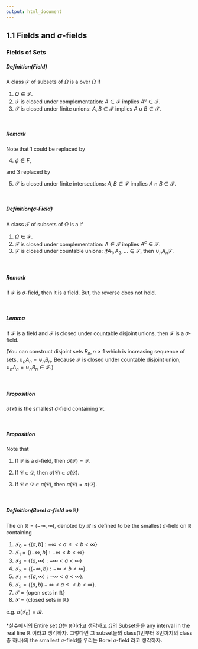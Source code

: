 ```yaml
---
output: html_document
---
```


## 1.1 Fields and $\sigma$-fields

### Fields of Sets

##### Definition(Field)

A class $\mathcal{F}$ of subsets of $\Omega$ is a \tilt{field} over $\Omega$ if

1. $\Omega \in \mathcal{F}.$
2. $\mathcal{F}$ is closed under complementation: $A \in \mathcal{F}$ implies $A^c\in \mathcal{F}$. 
3. $\mathcal{F}$ is closed under finite unions: $A,B \in \mathcal{F}$ implies $A \cup B\in \mathcal{F}$. 

&nbsp;&nbsp;

##### Remark

Note that 1 could be replaced by 

4. $\phi \in {F}$,  

and 3 replaced by

5. $\mathcal{F}$ is closed under finite intersections: $A,B \in \mathcal{F}$ implies $A \cap B\in \mathcal{F}$. 

&nbsp;&nbsp;

##### Definition($\sigma$-Field)

A class $\mathcal{F}$ of subsets of $\Omega$ is a \tilt{$\sigma$-field} if

1. $\Omega \in \mathcal{F}.$
2. $\mathcal{F}$ is closed under complementation: $A \in \mathcal{F}$ implies $A^c\in \mathcal{F}$. 
3. $\mathcal{F}$ is closed under countable unions: $if A_1,A_2, \ldots \in \mathcal{F}$, then $\cup_n A_n \mathcal{F}$. 

&nbsp;&nbsp;

##### Remark
If $\mathcal{F}$ is $\sigma$-field, then it is a field. But, the reverse does not hold.


&nbsp;&nbsp;

##### Lemma 
If $\mathcal{F}$ is a field and $\mathcal{F}$ is closed under countable disjoint unions, then $\mathcal{F}$ is a $\sigma$-field.

(You can construct disjoint sets $B_n, n\ge 1$ which is increasing sequence of sets, $\cup_n A_n = \uplus_n B_n$. Because $\mathcal{F}$ is closed under countable disjoint union, $\cup_n A_n = \uplus_n B_n \in \mathcal{F}$.)


&nbsp;&nbsp;

##### Proposition
$\sigma(\mathcal{C})$ is the smallest $\sigma$-field containing $\mathcal{C}$.


&nbsp;&nbsp;

##### Proposition

Note that

1. If $\mathcal{F}$ is a $\sigma$-field, then $\sigma(\mathcal{F})= \mathcal{F}$.

2. If $\mathcal{C} \subset \mathcal{D}$, then $\sigma(\mathcal{C})\subset \sigma(\mathcal{D})$.

2. If $\mathcal{C} \subset \mathcal{D} \subset \sigma (\mathcal{C})$, then $\sigma(\mathcal{C})= \sigma(\mathcal{D})$.


&nbsp;&nbsp;

##### Definition(Borel $\sigma$-field on $\mathbb{R}$)
The \texttt{Borel $\sigma$-field} on $\mathbb{R}=(-\infty, \infty)$, denoted by $\mathcal{R}$ is defined to be the smallest $\sigma$-field on $\mathbb{R}$ containing 

1. $\mathcal{I}_0 = \{(a,b]: -\infty<a\le<b<\infty\}$ 
2. $\mathcal{I}_1 =\{(-\infty,b]:-\infty<b<\infty\}$ 
3. $\mathcal{I}_2 =\{(a, \infty):-\infty<a<\infty\}$
4. $\mathcal{I}_3 =\{(-\infty,b):-\infty<b<\infty\}$. 
5. $\mathcal{I}_4 =\{[a,\infty):-\infty<a<\infty\}$. 
6. $\mathcal{I}_5 =\{(a,b)-\infty<a\le<b<\infty\}$. 
7. $\mathcal{T}= \{\mbox{open sets in }\mathbb{R}\}$
8. $\mathcal{S}= \{\mbox{closed sets in }\mathbb{R}\}$

e.g. $\sigma(\mathcal{I}_0)= \mathcal{R}.$

*실수에서의 Entire set $\Omega$는 $\mathbb{R}$이라고 생각하고 $\Omega$의 Subset들을 any interval in the real line $\mathbb{R}$ 이라고 생각하자. 그렇다면 그 subset들의 class(1번부터 8번까지의 class 중 하나)의 the smallest $\sigma$-field를 우리는 Borel $\sigma$-field 라고 생각하자.